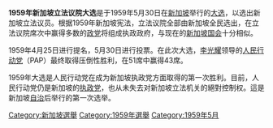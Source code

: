 {{Infobox election
| election_name =1959年新加坡大选
| country = Singapore
| flag_image = Flag of Singapore (1946-1959).svg
| type = parliamentary
| ongoing = no
| previous_election = Singaporean general election, 1955
| previous_year = 1955
| next_election = 1963年新加坡大选
| next_year = 1963
| election_date =1959年5月30日
| seats_for_election = [[新加坡立法议会|新加坡立法议会]]所有51个席位<br>多数人需要26个席位
| turnout = 527,919 (92.9%)
| image1 = [[File:Lee_Kuan_Yew_cropped.jpg|130x130px]]
| leader1 = [[李光耀|李光耀]]
| party1 = [[新加坡人民行动党|人民行动党]]
| leaders_seat1 = [[丹戎巴葛集选区|丹戎巴葛]]
| seats1 = 43
| popular_vote1 = 281,891
| percentage1 = 54.1%
| seat_change1 = {{increase}} 40
| swing1 = {{increase}} 45.4%
<!-- 注释: | image2 = Lim Yew Hock.jpg -->
| leader2 = [[林有福|林有福]]
| party2 = [[新加坡人民联盟|新加坡人民联盟]]
| leaders_seat2 = [[经禧单选区|经禧]]
| seats2 = 4
| popular_vote2 = 107,755 	
| percentage2 = 20.7%
| seat_change2 = {{increase}}4
| swing2 = {{increase}}20.7%
| title = [[新加坡首席部长|首席部长]]
| posttitle = 当选 [[新加坡总理|总理]]
| before_election = [[林有福|林有福]]
| before_party = [[新加坡人民联盟|新加坡人民联盟]]
| after_election = [[李光耀|李光耀]] 
| after_party = [[新加坡人民行动党|人民行动党]]
}}{{Politics of Singapore}}


'''1959年新加坡立法议院大选'''是于1959年5月30日在[[新加坡|新加坡]]举行的[[大选|大选]]，以选出新加坡立法议员。根据1959年新加坡宪法，立法议院全部由新加坡全民选出，在立法议院席次中赢得多数的[[政党|政党]]将组成执政政府，与现在的[[新加坡国会|新加坡国会]]十分相似。

1959年4月25日进行提名，5月30日进行投票。在此次大选，[[李光耀|李光耀]]领导的[[新加坡人民行动党|人民行动党]]（PAP）最终取得压倒性胜利，在51席中赢得43席。

1959年大选是人民行动党在成为新加坡执政党方面取得的第一次胜利。目前，人民行动党仍是新加坡的[[执政党|执政党]]，也从未失去对新加坡立法机关的絕對控制权。這是新加坡[[自治|自治]]后举行的第一次选举。

{{Election-stub}}

{{新加坡選舉}}
[[Category:新加坡選舉|Category:新加坡選舉]]
[[Category:1959年選舉|Category:1959年選舉]]
[[Category:1959年5月|Category:1959年5月]]